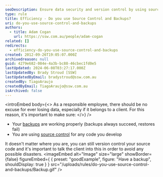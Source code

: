 ```yaml
---
seoDescription: Ensure data security and version control by using source control systems and regular backups to prevent data loss.
type: rule
title: Efficiency - Do you use Source Control and Backups?
uri: do-you-use-source-control-and-backups
authors:
  - title: Adam Cogan
    url: https://ssw.com.au/people/adam-cogan
related: []
redirects:
  - efficiency-do-you-use-source-control-and-backups
created: 2012-09-26T19:05:07.000Z
archivedreason: null
guid: 4279e682-084e-4a3b-bc88-46cbec1fd0e5
lastUpdated: 2024-06-08T03:27:17.000Z
lastUpdatedBy: Brady Stroud [SSW]
lastUpdatedByEmail: bradystroud@ssw.com.au
createdBy: TiagoAraujo
createdByEmail: TiagoAraujo@ssw.com.au
isArchived: false
---
```


<introEmbed
  body={<>
As a responsible employee, there should be no excuse for ever losing data, especially if it belongs to a client. For this reason, it's important to make sure:
  </>}
/>
- Your [backups](/rules-to-better-backups) are working properly (backups always succeed, restores fail)
- You are using [source control](/rules-to-better-version-control-with-tfs-aka-source-control) for any code you develop

It doesn't matter where you are, you can still version control your source code and it's important to talk the client into this in order to avoid any possible disasters.
<imageEmbed
  alt="Image"
  size="large"
  showBorder={false}
  figureEmbed={ {
    preset: "goodExample",
    figure: "Have a backup",
    shouldDisplay: true
  } }
  src="/uploads/rules/do-you-use-source-control-and-backups/Backup.gif"
/>
